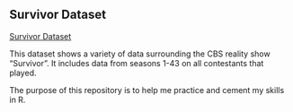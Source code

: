 ## Survivor Dataset

[Survivor Dataset](https://www.kaggle.com/datasets/justinveiner/survivor-cbs-dataset)

This dataset shows a variety of data surrounding the CBS reality show "Survivor". It includes data from seasons 1-43 on all contestants that played.

The purpose of this repository is to help me practice and cement my skills in R.

